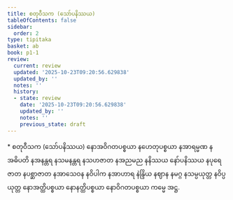 ```yaml
---
title: စတုဝီသက (သော်ပနိဿယ)
tableOfContents: false
sidebar:
  order: 2
type: tipitaka
basket: ab
book: p1-1
review:
  current: review
  updated: '2025-10-23T09:20:56.629838'
  updated_by: ''
  notes: ''
  history:
  - state: review
    date: '2025-10-23T09:20:56.629838'
    updated_by: ''
    notes: ''
    previous_state: draft
---
```



<ReviewStatus review={frontmatter.review} showDetails={true} />

<HypothesisAnnotation frontmatter={frontmatter} />

<DynamicBreadcrumb />

<Paragraph type="center" book="p1-1">
* စတုဝီသက (သော်ပနိဿယ)
</Paragraph>

<Paragraph number="2036" book="p1-1">
နောအဝိဂတပစ္စယာ နဟေတုပစ္စယာ နအာရမ္မဏ နအဓိပတိ နအနန္တရ နသမနန္တရ နသဟဇာတ နအညမည နနိဿယ နော်ပနိဿယ နပုရေဇာတ နပစ္ဆာဇာတ နအာသေဝန နဝိပါက နအာဟာရ နဲန္ဒြိယ နဈာန နမဂ္ဂ နသမ္ပယုတ္တ နဝိပ္ပယုတ္တ နောအတ္ထိပစ္စယာ နောနတ္ထိပစ္စယာ နောဝိဂတပစ္စယာ ကမ္မေ အဋ္ဌ.
</Paragraph>